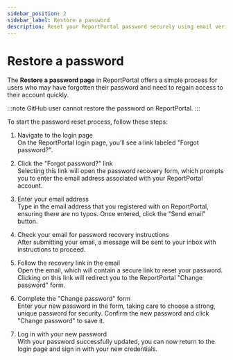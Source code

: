 ```yaml
---
sidebar_position: 2
sidebar_label: Restore a password
description: Reset your ReportPortal password securely using email verification to regain access to your account.
---
```


# Restore a password

The **Restore a password page** in ReportPortal offers a simple process for users who may have forgotten their password and need to regain access to their account quickly.

:::note
GitHub user cannot restore the password on ReportPortal.
:::

To start the password reset process, follow these steps:

1. Navigate to the login page<br />
 On the ReportPortal login page, you’ll see a link labeled "Forgot password?".

2. Click the "Forgot password?" link<br />
Selecting this link will open the password recovery form, which prompts you to enter the email address associated with your ReportPortal account.

3. Enter your email address<br />
Type in the email address that you registered with on ReportPortal, ensuring there are no typos. Once entered, click the "Send email" button.

4. Check your email for password recovery instructions<br />
After submitting your email, a message will be sent to your inbox with instructions to proceed.

5. Follow the recovery link in the email<br />
Open the email, which will contain a secure link to reset your password. Clicking on this link will redirect you to the ReportPortal "Change password" form.

6. Complete the "Change password" form<br />
Enter your new password in the form, taking care to choose a strong, unique password for security. Confirm the new password and click "Change password" to save it.

7. Log in with your new password<br />
With your password successfully updated, you can now return to the login page and sign in with your new credentials.

<MediaViewer src="https://youtu.be/i_l3qtLNMhs" alt="Restore Password in our test automation dashboard" type="video" />
